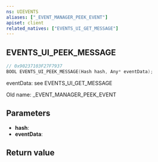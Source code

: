 ```yaml
---
ns: UIEVENTS
aliases: ["_EVENT_MANAGER_PEEK_EVENT"]
apiset: client
related_natives: ["EVENTS_UI_GET_MESSAGE"]
---
```

## EVENTS_UI_PEEK_MESSAGE

```c
// 0x90237103F27F7937
BOOL EVENTS_UI_PEEK_MESSAGE(Hash hash, Any* eventData);
```

eventData: see EVENTS_UI_GET_MESSAGE

Old name: _EVENT_MANAGER_PEEK_EVENT

## Parameters
* **hash**:
* **eventData**:

## Return value